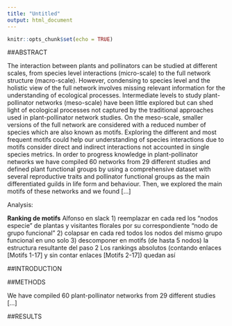 ```yaml
---
title: "Untitled"
output: html_document
---
```


```r
knitr::opts_chunk$set(echo = TRUE)
```

##ABSTRACT

The interaction between plants and pollinators can be studied at different scales, from species level interactions (micro-scale) to the full network structure (macro-scale). However, condensing to species level and the holistic view of the full network involves missing relevant information for the understanding of ecological processes. Intermediate levels to study plant-pollinator networks (meso-scale) have been little explored but can shed light of ecological processes not captured by the traditional approaches used in plant-pollinator network studies. On the meso-scale, smaller versions of the full network are considered with a reduced number of species which are also known as motifs. Exploring the different and most frequent motifs could help our understanding of species interactions due to motifs consider direct and indirect interactions not accounted in single species metrics. In order to progress knowledge in plant-pollinator networks we have compiled 60 networks from 29 different studies and defined plant functional groups by using a comprehensive dataset with several reproductive traits and pollinator functional groups as the main differentiated guilds in life form and behaviour. Then, we explored the main motifs of these networks and we found [...]



Analysis:

__Ranking de motifs__
Alfonso en slack
1) reemplazar en cada red los "nodos especie" de plantas y visitantes florales por su correspondiente "nodo de grupo funcional"
2) colapsar en cada red todos los nodos del mismo grupo funcional en uno solo
3) descomponer en motifs (de hasta 5 nodos) la estructura resultante del paso 2
Los rankings absolutos (contando enlaces [Motifs 1-17] y sin contar enlaces [Motifs 2-17]) quedan así


##INTRODUCTION

##METHODS

We have compiled 60 plant-pollinator networks from 29 different studies [...]

##RESULTS

